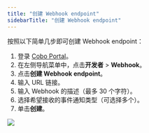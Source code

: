```yaml
---
title: "创建 Webhook endpoint"
sidebarTitle: "创建 Webhook endpoint"
---
```


按照以下简单几步即可创建 Webhook endpoint：

1. 登录 [Cobo Portal](https://portal.cobo.com/login)。
2. 在左侧导航菜单中，点击**开发者** > **Webhook**。
3. 点击**创建 Webhook endpoint**。
4. 输入 URL 链接。
5. 输入 Webhook 的描述（最多 30 个字符）。
6. 选择希望接收的事件通知类型（可选择多个）。
7. 单击**创建**。

<img src="/cn/images/developer-console/register_webhook_endpoint.png" className="screenshot_modal"/>